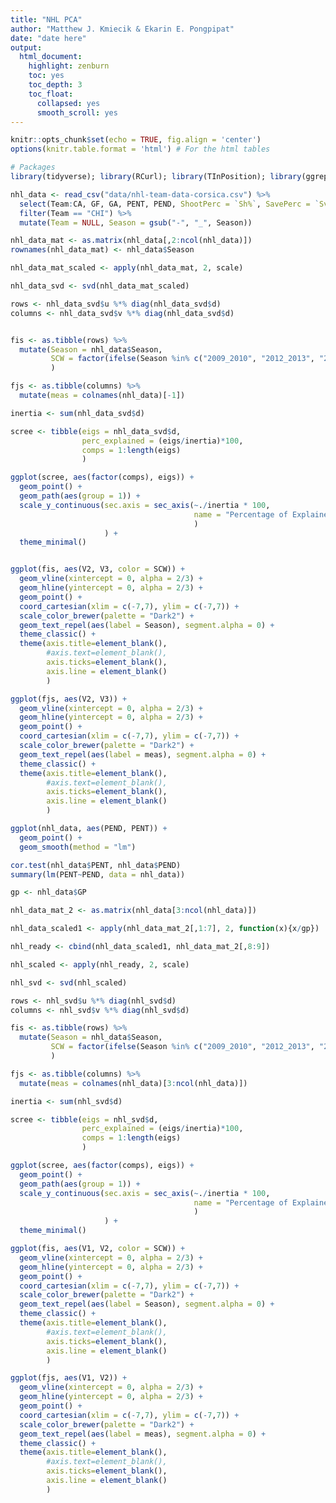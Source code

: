 ```yaml
---
title: "NHL PCA"
author: "Matthew J. Kmiecik & Ekarin E. Pongpipat"
date: "date here"
output:
  html_document:
    highlight: zenburn
    toc: yes
    toc_depth: 3
    toc_float:
      collapsed: yes
      smooth_scroll: yes
---
```


```r
knitr::opts_chunk$set(echo = TRUE, fig.align = 'center')
options(knitr.table.format = 'html') # For the html tables
```

```r
# Packages
library(tidyverse); library(RCurl); library(TInPosition); library(ggrepel)
```


```r
nhl_data <- read_csv("data/nhl-team-data-corsica.csv") %>%
  select(Team:CA, GF, GA, PENT, PEND, ShootPerc = `Sh%`, SavePerc = `Sv%`) %>%
  filter(Team == "CHI") %>%
  mutate(Team = NULL, Season = gsub("-", "_", Season))

nhl_data_mat <- as.matrix(nhl_data[,2:ncol(nhl_data)])
rownames(nhl_data_mat) <- nhl_data$Season

nhl_data_mat_scaled <- apply(nhl_data_mat, 2, scale)

nhl_data_svd <- svd(nhl_data_mat_scaled)

rows <- nhl_data_svd$u %*% diag(nhl_data_svd$d)
columns <- nhl_data_svd$v %*% diag(nhl_data_svd$d)


fis <- as.tibble(rows) %>% 
  mutate(Season = nhl_data$Season,
         SCW = factor(ifelse(Season %in% c("2009_2010", "2012_2013", "2014_2015"), "Won", "Lost"))
         )

fjs <- as.tibble(columns) %>% 
  mutate(meas = colnames(nhl_data)[-1])

inertia <- sum(nhl_data_svd$d)

scree <- tibble(eigs = nhl_data_svd$d, 
                perc_explained = (eigs/inertia)*100,
                comps = 1:length(eigs)
                )

ggplot(scree, aes(factor(comps), eigs)) +
  geom_point() +
  geom_path(aes(group = 1)) +
  scale_y_continuous(sec.axis = sec_axis(~./inertia * 100, 
                                         name = "Percentage of Explained Variance"
                                         )
                     ) +
  theme_minimal()


ggplot(fis, aes(V2, V3, color = SCW)) +
  geom_vline(xintercept = 0, alpha = 2/3) +
  geom_hline(yintercept = 0, alpha = 2/3) +
  geom_point() +
  coord_cartesian(xlim = c(-7,7), ylim = c(-7,7)) +
  scale_color_brewer(palette = "Dark2") +
  geom_text_repel(aes(label = Season), segment.alpha = 0) +
  theme_classic() +
  theme(axis.title=element_blank(),
        #axis.text=element_blank(),
        axis.ticks=element_blank(),
        axis.line = element_blank()
        )

ggplot(fjs, aes(V2, V3)) +
  geom_vline(xintercept = 0, alpha = 2/3) +
  geom_hline(yintercept = 0, alpha = 2/3) +
  geom_point() +
  coord_cartesian(xlim = c(-7,7), ylim = c(-7,7)) +
  scale_color_brewer(palette = "Dark2") +
  geom_text_repel(aes(label = meas), segment.alpha = 0) +
  theme_classic() +
  theme(axis.title=element_blank(),
        #axis.text=element_blank(),
        axis.ticks=element_blank(),
        axis.line = element_blank()
        )

ggplot(nhl_data, aes(PEND, PENT)) +
  geom_point() +
  geom_smooth(method = "lm")

cor.test(nhl_data$PENT, nhl_data$PEND)
summary(lm(PENT~PEND, data = nhl_data))
```

```r
gp <- nhl_data$GP

nhl_data_mat_2 <- as.matrix(nhl_data[3:ncol(nhl_data)])

nhl_data_scaled1 <- apply(nhl_data_mat_2[,1:7], 2, function(x){x/gp})

nhl_ready <- cbind(nhl_data_scaled1, nhl_data_mat_2[,8:9])

nhl_scaled <- apply(nhl_ready, 2, scale)

nhl_svd <- svd(nhl_scaled)

rows <- nhl_svd$u %*% diag(nhl_svd$d)
columns <- nhl_svd$v %*% diag(nhl_svd$d)

fis <- as.tibble(rows) %>% 
  mutate(Season = nhl_data$Season,
         SCW = factor(ifelse(Season %in% c("2009_2010", "2012_2013", "2014_2015"), "Won", "Lost"))
         )

fjs <- as.tibble(columns) %>% 
  mutate(meas = colnames(nhl_data)[3:ncol(nhl_data)])

inertia <- sum(nhl_svd$d)

scree <- tibble(eigs = nhl_svd$d, 
                perc_explained = (eigs/inertia)*100,
                comps = 1:length(eigs)
                )

ggplot(scree, aes(factor(comps), eigs)) +
  geom_point() +
  geom_path(aes(group = 1)) +
  scale_y_continuous(sec.axis = sec_axis(~./inertia * 100, 
                                         name = "Percentage of Explained Variance"
                                         )
                     ) +
  theme_minimal()

ggplot(fis, aes(V1, V2, color = SCW)) +
  geom_vline(xintercept = 0, alpha = 2/3) +
  geom_hline(yintercept = 0, alpha = 2/3) +
  geom_point() +
  coord_cartesian(xlim = c(-7,7), ylim = c(-7,7)) +
  scale_color_brewer(palette = "Dark2") +
  geom_text_repel(aes(label = Season), segment.alpha = 0) +
  theme_classic() +
  theme(axis.title=element_blank(),
        #axis.text=element_blank(),
        axis.ticks=element_blank(),
        axis.line = element_blank()
        )

ggplot(fjs, aes(V1, V2)) +
  geom_vline(xintercept = 0, alpha = 2/3) +
  geom_hline(yintercept = 0, alpha = 2/3) +
  geom_point() +
  coord_cartesian(xlim = c(-7,7), ylim = c(-7,7)) +
  scale_color_brewer(palette = "Dark2") +
  geom_text_repel(aes(label = meas), segment.alpha = 0) +
  theme_classic() +
  theme(axis.title=element_blank(),
        #axis.text=element_blank(),
        axis.ticks=element_blank(),
        axis.line = element_blank()
        )
```

